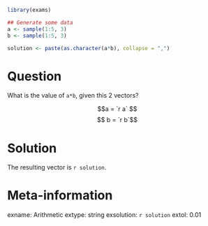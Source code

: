 ```r
library(exams)

## Generate some data
a <- sample(1:5, 3)
b <- sample(1:5, 3)

solution <- paste(as.character(a*b), collapse = ",")
```

Question
========
What is the value of `a*b`, given this 2 vectors? 

$$a =  `r a` $$
$$ b =  `r b`$$


Solution
========
The resulting vector is `r solution `.

Meta-information
================
exname: Arithmetic
extype: string
exsolution: `r solution`
extol: 0.01
